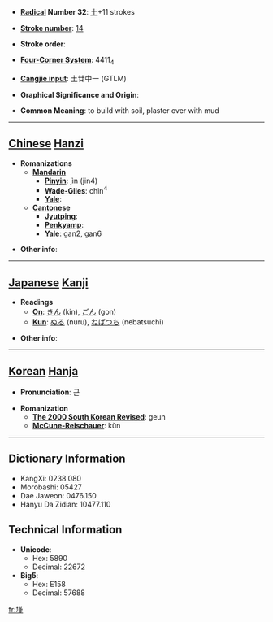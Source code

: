 * '''[[Wiktionary:Chinese radical index| Radical]] Number 32''': [[Wiktionary:Chinese radical index 土|土]]+11 strokes

* '''[[Wiktionary:Chinese total strokes index|Stroke number]]''': [[Wiktionary:Chinese total strokes index 14|14]]

* '''Stroke order''': 

* '''[[Wiktionary:Chinese four corner index|Four-Corner System]]''': 4411<sub>4</sub>

* '''[[Wiktionary:Chinese Cangjie index|Cangjie input]]''': 土廿中一 (GTLM)

* '''Graphical Significance and Origin''': 

* '''Common Meaning''': to build with soil, plaster over with mud

----

== [[Chinese]] [[Hanzi]] ==

* '''Romanizations'''
** '''[[Mandarin]]'''
*** '''[[Pinyin]]''': jìn (jin4)
*** '''[[Wade-Giles]]''': chin<sup>4</sup>
*** '''[[Yale]]''': 
** '''[[Cantonese]]'''
*** '''[[Jyutping]]''':
*** '''[[Penkyamp]]''': 
*** '''[[Yale]]''': gan2, gan6

* '''Other info''': 

----

== [[Japanese]] [[Kanji]] ==

* '''Readings'''
** '''[[On]]''': [[きん]] (kin), [[ごん]] (gon)
** '''[[Kun]]''': [[ぬる]] (nuru), [[ねばつち]] (nebatsuchi)

* '''Other info''':  

----

== [[Korean]] [[Hanja]] ==

* '''Pronunciation''': 근

* '''Romanization'''
** '''[[The 2000 South Korean Revised Romanization|The 2000 South Korean Revised]]''': geun
** '''[[McCune-Reischauer]]''': kŭn

----

== Dictionary Information ==

* KangXi: 0238.080
* Morobashi: 05427
* Dae Jaweon: 0476.150
* Hanyu Da Zidian: 10477.110

== Technical Information ==

* '''Unicode''':
** Hex: 5890
** Decimal: 22672
* '''Big5''':
** Hex: E158
** Decimal: 57688

[[fr:墐]]